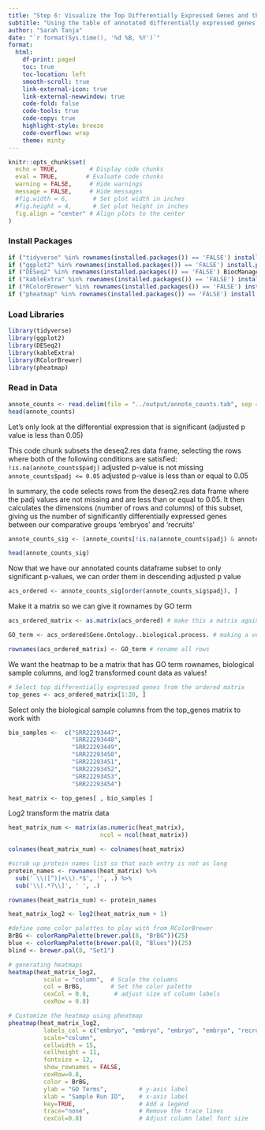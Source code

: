 ```yaml
---
title: "Step 6: Visualize the Top Differentially Expressed Genes and their Functions"
subtitle: "Using the table of annotated differentially expressed genes **(generated in step 5)**, make some insightful data visualizations to understand the differing key biological processes between coral embryos and coral recruits"
author: "Sarah Tanja"
date: "`r format(Sys.time(), '%d %B, %Y')`"
format:
  html:
    df-print: paged
    toc: true
    toc-location: left
    smooth-scroll: true
    link-external-icon: true
    link-external-newwindow: true
    code-fold: false
    code-tools: true
    code-copy: true
    highlight-style: breeze
    code-overflow: wrap
    theme: minty
---
```


```r
knitr::opts_chunk$set(
  echo = TRUE,         # Display code chunks
  eval = TRUE,        # Evaluate code chunks
  warning = FALSE,     # Hide warnings
  message = FALSE,     # Hide messages
  #fig.width = 6,       # Set plot width in inches
  #fig.height = 4,      # Set plot height in inches
  fig.align = "center" # Align plots to the center
)
```

### Install Packages

```r
if ("tidyverse" %in% rownames(installed.packages()) == 'FALSE') install.packages('tidyverse')
if ("ggplot2" %in% rownames(installed.packages()) == 'FALSE') install.packages('ggplot2')
if ("DESeq2" %in% rownames(installed.packages()) == 'FALSE') BiocManager::install('DESeq2')
if ("kableExtra" %in% rownames(installed.packages()) == 'FALSE') install.packages('kableExtra')
if ("RColorBrewer" %in% rownames(installed.packages()) == 'FALSE') install.packages('RColorBrewer')
if ("pheatmap" %in% rownames(installed.packages()) == 'FALSE') install.packages('pheatmap') 
```

### Load Libraries

```r
library(tidyverse)
library(ggplot2)
library(DESeq2)
library(kableExtra)
library(RColorBrewer)
library(pheatmap)
```

### Read in Data

```r
annote_counts <- read.delim(file = "../output/annote_counts.tab", sep = " ", header = TRUE)
head(annote_counts)
```


Let's only look at the differential expression that is significant (adjusted p value is less than 0.05)

This code chunk subsets the deseq2.res data frame, selecting the rows where both of the following conditions are satisfied: `!is.na(annote_counts$padj)` adjusted p-value is not missing
`annote_counts$padj <= 0.05` adjusted p-value is less than or equal to 0.05

In summary, the code selects rows from the deseq2.res data frame where the padj values are not missing and are less than or equal to 0.05. It then calculates the dimensions (number of rows and columns) of this subset, giving us the number of significantly differentially expressed genes between our comparative groups 'embryos' and 'recruits'

```r
annote_counts_sig <- (annote_counts[!is.na(annote_counts$padj) & annote_counts$padj <= 0.05, ])

head(annote_counts_sig)
```


Now that we have our annotated counts dataframe subset to only significant p-values, we can order them in descending adjusted p value
```r
acs_ordered <- annote_counts_sig[order(annote_counts_sig$padj), ]
```


Make it a matrix so we can give it rownames by GO term 
```r
acs_ordered_matrix <- as.matrix(acs_ordered) # make this a matrix again so it can take the rownames() function

GO_term <- acs_ordered$Gene.Ontology..biological.process. # making a vector of names

rownames(acs_ordered_matrix) <- GO_term # rename all rows 
```

We want the heatmap to be a matrix that has GO term rownames, biological sample columns, and log2 transformed count data as values!

```r
# Select top differentially expressed genes from the ordered matrix
top_genes <- acs_ordered_matrix[1:20, ]
```

Select only the biological sample columns from the top_genes matrix to work with 
```r
bio_samples <-  c("SRR22293447",
                  "SRR22293448",
                  "SRR22293449",
                  "SRR22293450",
                  "SRR22293451",
                  "SRR22293452",
                  "SRR22293453",
                  "SRR22293454")

heat_matrix <- top_genes[ , bio_samples ]
```

Log2 transform the matrix data
```r
heat_matrix_num <- matrix(as.numeric(heat_matrix),
                          ncol = ncol(heat_matrix))

colnames(heat_matrix_num) <- colnames(heat_matrix)

#scrub up protein names list so that each entry is not as long 
protein_names <- rownames(heat_matrix) %>%
  sub(' \\([^)]+\\).*$', '', .) %>%
  sub('\\[.*?\\]', ' ', .)

rownames(heat_matrix_num) <- protein_names
```


```r
heat_matrix_log2 <- log2(heat_matrix_num + 1)
```

```r
#define some color palettes to play with from RColorBrewer
BrBG <- colorRampPalette(brewer.pal(8, "BrBG"))(25)
blue <- colorRampPalette(brewer.pal(8, "Blues"))(25)
blind <- brewer.pal(8, "Set1")
```

```r
# generating heatmaps
heatmap(heat_matrix_log2,
          scale = "column",  # Scale the columns
          col = BrBG,        # Set the color palette
          cexCol = 0.8,       # adjust size of column labels
          cexRow = 0.8)

```


```r
# Customize the heatmap using pheatmap
pheatmap(heat_matrix_log2,
          labels_col = c("embryo", "embryo", "embryo", "embryo", "recruit", "recruit", "recruit", "recruit"),
          scale="column",
          cellwidth = 15,
          cellheight = 11,
          fontsize = 12,
          show_rownames = FALSE,
          cexRow=0.8,
          color = BrBG,
          ylab = "GO Terms",         # y-axis label
          xlab = "Sample Run ID",    # x-axis label
          key=TRUE,                  # Add a legend
          trace="none",              # Remove the trace lines
          cexCol=0.8)                # Adjust column label font size

```









































